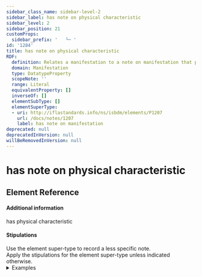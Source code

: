 ```yaml
---
sidebar_class_name: sidebar-level-2
sidebar_label: has note on physical characteristic
sidebar_level: 2
sidebar_position: 21
customProps:
  sidebar_prefix: '   └─ '
id: '1284'
title: has note on physical characteristic
RDF:
  definition: Relates a manifestation to a note on manifestation that provides information about a material or structural aspect of the manifestation.
  domain: Manifestation
  type: DatatypeProperty
  scopeNote: ''
  range: Literal
  equivalentProperty: []
  inverseOf: []
  elementSubType: []
  elementSuperType:
  - uri: http://iflastandards.info/ns/isbdm/elements/P1207
    url: /docs/notes/1207
    label: has note on manifestation
deprecated: null
deprecatedInVersion: null
willBeRemovedInVersion: null
---
```

# has note on physical characteristic

## Element Reference
<ElementReference frontMatter={frontMatter} />

#### Additional information

<SeeAlso><InLink href="/docs/attributes/1242">has physical characteristic</InLink></SeeAlso>

#### Stipulations

<div className="stip">
  Use the element super-type to record a less specific note.
</div>

<div className="stip">
  Apply the stipulations for the element super-type unless indicated otherwise.
  
  <details>
  <summary>Examples</summary>
  
  | Property | Value |
  |:---------|:------|
  | has note on physical characteristic | "Each sheet is folded to create four sides." |
  
  *[Full example: <InLink href="/docs/fullex/fx029">Burleska pro klarinet a klavír (1945-03-26; Vostřák, Zbyněk; sheet)</InLink>.]*
  <hr />
  
  | Property | Value |
  |:---------|:------|
  | has note on physical characteristic | "Some issues consist of a volume that embodies text and still image content and an audio disc that embodies performed music content." |
  
  *[Full example: <InLink href="/docs/fullex/fx031">Mojo (1993-; H Bauer Publishing Ltd.; volume + audio disc)</InLink>.]*
  <hr />
  
  | Property | Value |
  |:---------|:------|
  | has note on physical characteristic | "1 recorded song is embodied on each side of the disc." |
  
  *[Full example: <InLink href="/docs/fullex/fx058">Give it up b/w Tired (2002; Ouput Recordings; audio disc)</InLink>.]*
  </details>
</div>
